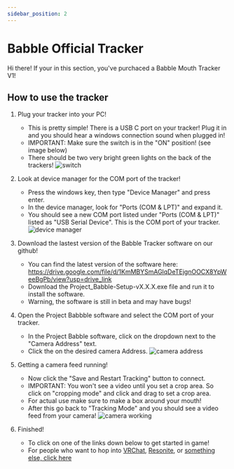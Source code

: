 ```yaml
---
sidebar_position: 2
---
```

# Babble Official Tracker

Hi there! If your in this section, you've purchaced a Babble Mouth Tracker V1! 

## How to use the tracker

1. Plug your tracker into your PC! 
    - This is pretty simple! There is a USB C port on your tracker! Plug it in and you should hear a windows connection sound when plugged in!
    - IMPORTANT: Make sure the switch is in the "ON" position! (see image below)
    - There should be two very bright green lights on the back of the trackers!
    ![switch](/img/setup_switch.jpg)

2. Look at device manager for the COM port of the tracker!
    -  Press the windows key, then type "Device Manager" and press enter.
    - In the device manager, look for "Ports (COM & LPT)" and expand it.
    - You should see a new COM port listed under "Ports (COM & LPT)" listed as "USB Serial Device". This is the COM port of your tracker. 
    ![device manager](/img/setup_comm.png)

3. Download the lastest version of the Babble Tracker software on our github! 
    - You can find the latest version of the software here:  https://drive.google.com/file/d/1KmMBYSmAGlqDeTEjgnOOCX8YpWeeBgPb/view?usp=drive_link
    - Download the Project_Babble-Setup-vX.X.X.exe file and run it to install the software.
    - Warning, the software is still in beta and may have bugs! 

4. Open the Project Babbble software and select the COM port of your tracker.
    - In the Project Babble software, click on the dropdown next to the "Camera Address" text.
    - Click the on the desired camera Address. 
    ![camera address](/img/setup_dropdown_comm_select.png)

5. Getting a camera feed running!
    - Now click the "Save and Restart Tracking" button to connect. 
    - IMPORTANT: You won't see a video until you set a crop area. So click on "cropping mode" and click and drag to set a crop area.
    - For actual use make sure to make a box around your mouth!
    - After this go back to "Tracking Mode" and you should see a video feed from your camera!
    ![camera working](/img/setup_working_V.png)

6. Finished! 
    - To click on one of the links down below to get started in game!
    - For people who want to hop into [VRChat](docs\software\integrations\vrc.mdx), [Resonite](docs\software\integrations\resonite.mdx), or [something else, click here](docs\software\integrations\integrations.mdx)
